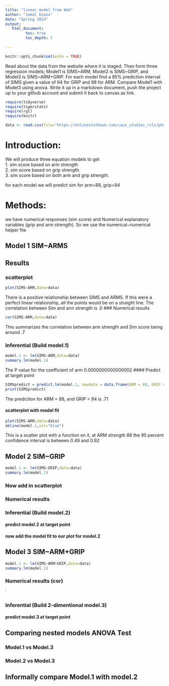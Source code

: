 ```yaml
---
title: "linear model from Web"
author: "Jamal Evans"
date: "Spring 2024"
output:
   html_document:
         toc: true
         toc_depth: 5
        
---
```


```r
knitr::opts_chunk$set(echo = TRUE)
```

Read about the data from the website where it is staged.  Then form three regression models; Model1 is SIMS~ARM, Model2 is SIMS~GRIP, and Model3 is SIMS~ARM+GRIP. For each model find a 95% prediction interval of SIMS given a value of 94  for GRIP and 88 for ARM. Compare Model1 with Model3 using anova. Write it up in a markdown document, push the project up to your github account and submit it back to canvas as link. 

 


```r
require(tidyverse)
require(tigerstats)
require(rgl)
require(knitr)

```

```r
data <- read.csv(file="https://onlinestatbook.com/case_studies_rvls/physical_strength/data.txt",sep="",header=TRUE)  

```

# Introduction:
We will produce three equation models to get  
1. sim score based on arm strength  
2. sim score based on grip strength.  
3. sim score based on both arm and grip strength.

for each model we will predict sim for arm=88, grip=94 

# Methods:
we have numerical responses (sim score) and Numerical explanatory variables (grip and arm strength). So we use the numerical~numerical helper file

## Model 1 SIM~ARMS

## Results
### scatterplot
```r
plot(SIMS~ARM,data=data)
```

There is a positive relationship between SIMS and ARMS. If this were a perfect linear relationship, all the points would be on a straight line. The correlation between Sim and arm strength is .0
### Numerical results
```r
cor(SIMS~ARM,data=data)
```
This summarizes the correlation between arm strength and Sim score being around .7  

### Inferential  (Build model.1)
```r
model.1 <- lm(SIMS~ARM,data=data)
summary.lm(model.1)
```
The P value for the coefficient of arm 0.0000000000000002
#### Predict at target point

```r
SIMSpredict = predict.lm(model.1, newdata = data.frame(ARM = 88, GRIP = 94),interval = "confidence")
print(SIMSpredict)
```
The prediction for ARM = 88, and GRIP = 94 is .71

#### scatterplot with model fit
```r
plot(SIMS~ARM,data=data)
abline(model.1,col="blue")
```  
This is a scatter plot with a function on it, at ARM strength 88 the 95 percent confidence interval is between 0.49 and 0.92

## Model 2 SIM~GRIP
```r
model.1 <- lm(SIMS~GRIP,data=data)
summary.lm(model.1)
```
### Now add in scatterplot


### Numerical results 


### Inferential  (Build model.2)
  

#### predict model.2 at target point

#### now add the model fit to our plot for model.2
  


## Model 3 SIM~ARM+GRIP
```r
model.1 <- lm(SIMS~ARM+GRIP,data=data)
summary.lm(model.1)
```
### Numerical results (cor)

`
  
### Inferential  (Build 2-dimentional model.3)

#### predict model.3 at target point
  

## Comparing nested models ANOVA Test

### Model.1 vs Model.3
### Model.2 vs Model.3

## Informally compare Model.1 with model.2

